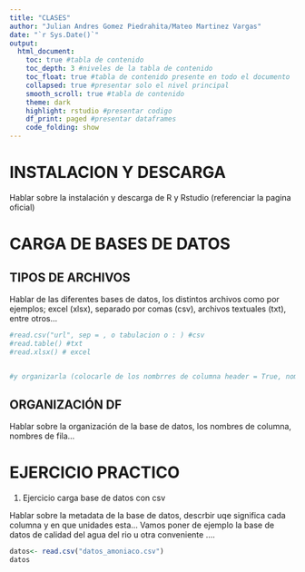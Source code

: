 ```yaml
---
title: "CLASES"
author: "Julian Andres Gomez Piedrahita/Mateo Martinez Vargas"
date: "`r Sys.Date()`"
output: 
  html_document:
    toc: true #tabla de contenido
    toc_depth: 3 #niveles de la tabla de contenido
    toc_float: true #tabla de contenido presente en todo el documento
    collapsed: true #presentar solo el nivel principal
    smooth_scroll: true #tabla de contenido
    theme: dark 
    highlight: rstudio #presentar codigo
    df_print: paged #presentar dataframes
    code_folding: show
---
```



# INSTALACION Y DESCARGA

Hablar sobre la instalación y descarga de R y Rstudio (referenciar la pagina oficial)

# CARGA DE BASES DE DATOS

## TIPOS DE ARCHIVOS
Hablar de las diferentes bases de datos, los distintos archivos como por ejemplos; excel (xlsx), separado por comas (csv), archivos textuales (txt), entre otros...
```r
#read.csv("url", sep = , o tabulacion o : ) #csv
#read.table() #txt
#read.xlsx() # excel


#y organizarla (colocarle de los nombrres de columna header = True, nombres filas quitarse, row.names(false),  )
```

## ORGANIZACIÓN DF

Hablar sobre la organización de la base de datos, los nombres de columna, nombres de fila...

# EJERCICIO PRACTICO


1. Ejercicio carga base de datos con csv

Hablar sobre la metadata de la base de datos, descrbir uqe significa cada columna y en que unidades esta...
Vamos poner de ejemplo la base de datos de calidad del agua del rio u otra conveniente ....

```r
datos<- read.csv("datos_amoniaco.csv")
datos
```


